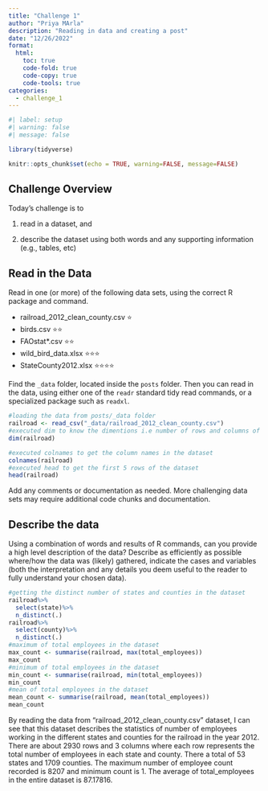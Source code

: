 ```yaml
---
title: "Challenge 1"
author: "Priya MArla"
description: "Reading in data and creating a post"
date: "12/26/2022"
format:
  html:
    toc: true
    code-fold: true
    code-copy: true
    code-tools: true
categories:
  - challenge_1
---
```


```r
#| label: setup
#| warning: false
#| message: false

library(tidyverse)

knitr::opts_chunk$set(echo = TRUE, warning=FALSE, message=FALSE)
```

## Challenge Overview

Today's challenge is to

1)  read in a dataset, and

2)  describe the dataset using both words and any supporting information (e.g., tables, etc)

## Read in the Data

Read in one (or more) of the following data sets, using the correct R package and command.

-   railroad_2012_clean_county.csv ⭐
-   birds.csv ⭐⭐
-   FAOstat\*.csv ⭐⭐
-   wild_bird_data.xlsx ⭐⭐⭐
-   StateCounty2012.xlsx ⭐⭐⭐⭐

Find the `_data` folder, located inside the `posts` folder. Then you can read in the data, using either one of the `readr` standard tidy read commands, or a specialized package such as `readxl`.

```r
#loading the data from posts/_data folder
railroad <- read_csv("_data/railroad_2012_clean_county.csv")
#executed dim to know the dimentions i.e number of rows and columns of the dataset
dim(railroad)
```
```r
#executed colnames to get the column names in the dataset
colnames(railroad)
#executed head to get the first 5 rows of the dataset
head(railroad)
```

Add any comments or documentation as needed. More challenging data sets may require additional code chunks and documentation.

## Describe the data

Using a combination of words and results of R commands, can you provide a high level description of the data? Describe as efficiently as possible where/how the data was (likely) gathered, indicate the cases and variables (both the interpretation and any details you deem useful to the reader to fully understand your chosen data).

```r
#getting the distinct number of states and counties in the dataset
railroad%>%
  select(state)%>%
  n_distinct(.)
railroad%>%
  select(county)%>%
  n_distinct(.)
#maximum of total employees in the dataset
max_count <- summarise(railroad, max(total_employees))
max_count
#minimum of total employees in the dataset
min_count <- summarise(railroad, min(total_employees))
min_count
#mean of total employees in the dataset
mean_count <- summarise(railroad, mean(total_employees))
mean_count
```
By reading the data from "railroad_2012_clean_county.csv" dataset, I can see that this dataset describes the statistics of number of employees working in the different states and counties for the railroad in the year 2012. There are about 2930 rows and 3 columns where each row represents the total number of employees in each state and county. There a total of 53 states and 1709 counties. The maximum number of employee count recorded is 8207 and minimum count is 1. The average of total_employees in the entire dataset is 87.17816.